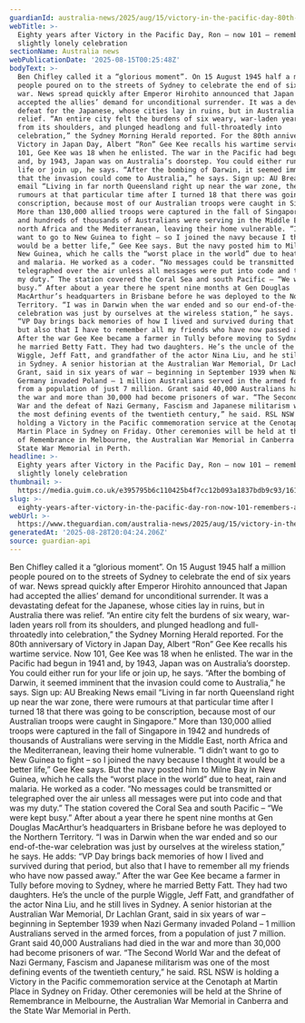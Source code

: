 ```yaml
---
guardianId: australia-news/2025/aug/15/victory-in-the-pacific-day-80th-anniversary
webTitle: >-
  Eighty years after Victory in the Pacific Day, Ron – now 101 – remembers a
  slightly lonely celebration
sectionName: Australia news
webPublicationDate: '2025-08-15T00:25:48Z'
bodyText: >-
  Ben Chifley called it a “glorious moment”. On 15 August 1945 half a million
  people poured on to the streets of Sydney to celebrate the end of six years of
  war. News spread quickly after Emperor Hirohito announced that Japan had
  accepted the allies’ demand for unconditional surrender. It was a devastating
  defeat for the Japanese, whose cities lay in ruins, but in Australia there was
  relief. “An entire city felt the burdens of six weary, war-laden years roll
  from its shoulders, and plunged headlong and full-throatedly into
  celebration,” the Sydney Morning Herald reported. For the 80th anniversary of
  Victory in Japan Day, Albert “Ron” Gee Kee recalls his wartime service. Now
  101, Gee Kee was 18 when he enlisted. The war in the Pacific had begun in 1941
  and, by 1943, Japan was on Australia’s doorstep. You could either run for your
  life or join up, he says. “After the bombing of Darwin, it seemed imminent
  that the invasion could come to Australia,” he says. Sign up: AU Breaking News
  email “Living in far north Queensland right up near the war zone, there were
  rumours at that particular time after I turned 18 that there was going to be
  conscription, because most of our Australian troops were caught in Singapore.”
  More than 130,000 allied troops were captured in the fall of Singapore in 1942
  and hundreds of thousands of Australians were serving in the Middle East,
  north Africa and the Mediterranean, leaving their home vulnerable. “I didn’t
  want to go to New Guinea to fight – so I joined the navy because I thought it
  would be a better life,” Gee Kee says. But the navy posted him to Milne Bay in
  New Guinea, which he calls the “worst place in the world” due to heat, rain
  and malaria. He worked as a coder. “No messages could be transmitted or
  telegraphed over the air unless all messages were put into code and that was
  my duty.” The station covered the Coral Sea and south Pacific – “We were kept
  busy.” After about a year there he spent nine months at Gen Douglas
  MacArthur’s headquarters in Brisbane before he was deployed to the Northern
  Territory. “I was in Darwin when the war ended and so our end-of-the-war
  celebration was just by ourselves at the wireless station,” he says. He adds:
  “VP Day brings back memories of how I lived and survived during that period,
  but also that I have to remember all my friends who have now passed away.”
  After the war Gee Kee became a farmer in Tully before moving to Sydney, where
  he married Betty Fatt. They had two daughters. He’s the uncle of the purple
  Wiggle, Jeff Fatt, and grandfather of the actor Nina Liu, and he still lives
  in Sydney. A senior historian at the Australian War Memorial, Dr Lachlan
  Grant, said in six years of war – beginning in September 1939 when Nazi
  Germany invaded Poland – 1 million Australians served in the armed forces,
  from a population of just 7 million. Grant said 40,000 Australians had died in
  the war and more than 30,000 had become prisoners of war. “The Second World
  War and the defeat of Nazi Germany, Fascism and Japanese militarism was one of
  the most defining events of the twentieth century,” he said. RSL NSW is
  holding a Victory in the Pacific commemoration service at the Cenotaph at
  Martin Place in Sydney on Friday. Other ceremonies will be held at the Shrine
  of Remembrance in Melbourne, the Australian War Memorial in Canberra and the
  State War Memorial in Perth.
headline: >-
  Eighty years after Victory in the Pacific Day, Ron – now 101 – remembers a
  slightly lonely celebration
thumbnail: >-
  https://media.guim.co.uk/e395795b6c110425b4f7cc12b093a1837bdb9c93/161_0_6261_5009/500.jpg
slug: >-
  eighty-years-after-victory-in-the-pacific-day-ron-now-101-remembers-a-slightly-lonely-celebration
webUrl: >-
  https://www.theguardian.com/australia-news/2025/aug/15/victory-in-the-pacific-day-80th-anniversary
generatedAt: '2025-08-28T20:04:24.206Z'
source: guardian-api
---
```

Ben Chifley called it a “glorious moment”. On 15 August 1945 half a million people poured on to the streets of Sydney to celebrate the end of six years of war. News spread quickly after Emperor Hirohito announced that Japan had accepted the allies’ demand for unconditional surrender. It was a devastating defeat for the Japanese, whose cities lay in ruins, but in Australia there was relief. “An entire city felt the burdens of six weary, war-laden years roll from its shoulders, and plunged headlong and full-throatedly into celebration,” the Sydney Morning Herald reported. For the 80th anniversary of Victory in Japan Day, Albert “Ron” Gee Kee recalls his wartime service. Now 101, Gee Kee was 18 when he enlisted. The war in the Pacific had begun in 1941 and, by 1943, Japan was on Australia’s doorstep. You could either run for your life or join up, he says. “After the bombing of Darwin, it seemed imminent that the invasion could come to Australia,” he says. Sign up: AU Breaking News email “Living in far north Queensland right up near the war zone, there were rumours at that particular time after I turned 18 that there was going to be conscription, because most of our Australian troops were caught in Singapore.” More than 130,000 allied troops were captured in the fall of Singapore in 1942 and hundreds of thousands of Australians were serving in the Middle East, north Africa and the Mediterranean, leaving their home vulnerable. “I didn’t want to go to New Guinea to fight – so I joined the navy because I thought it would be a better life,” Gee Kee says. But the navy posted him to Milne Bay in New Guinea, which he calls the “worst place in the world” due to heat, rain and malaria. He worked as a coder. “No messages could be transmitted or telegraphed over the air unless all messages were put into code and that was my duty.” The station covered the Coral Sea and south Pacific – “We were kept busy.” After about a year there he spent nine months at Gen Douglas MacArthur’s headquarters in Brisbane before he was deployed to the Northern Territory. “I was in Darwin when the war ended and so our end-of-the-war celebration was just by ourselves at the wireless station,” he says. He adds: “VP Day brings back memories of how I lived and survived during that period, but also that I have to remember all my friends who have now passed away.” After the war Gee Kee became a farmer in Tully before moving to Sydney, where he married Betty Fatt. They had two daughters. He’s the uncle of the purple Wiggle, Jeff Fatt, and grandfather of the actor Nina Liu, and he still lives in Sydney. A senior historian at the Australian War Memorial, Dr Lachlan Grant, said in six years of war – beginning in September 1939 when Nazi Germany invaded Poland – 1 million Australians served in the armed forces, from a population of just 7 million. Grant said 40,000 Australians had died in the war and more than 30,000 had become prisoners of war. “The Second World War and the defeat of Nazi Germany, Fascism and Japanese militarism was one of the most defining events of the twentieth century,” he said. RSL NSW is holding a Victory in the Pacific commemoration service at the Cenotaph at Martin Place in Sydney on Friday. Other ceremonies will be held at the Shrine of Remembrance in Melbourne, the Australian War Memorial in Canberra and the State War Memorial in Perth.
